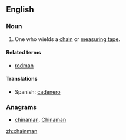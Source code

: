 ==English==

===Noun===
{{en-noun|sg=[[chain]][[man]]|pl=chainmen}}

# {{surveying}} One who wields a [[chain]] or [[measuring tape]].

====Related terms====
* [[rodman]]

====Translations====
{{trans-top|one who wields a chain}}
* Spanish: [[cadenero]]
{{trans-mid}}
{{trans-bottom}}

===Anagrams===
* [[chinaman#English|chinaman]], [[Chinaman#English|Chinaman]]

[[zh:chainman]]